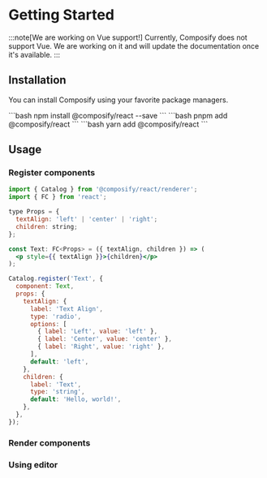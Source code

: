 
# Getting Started

:::note[We are working on Vue support!]
Currently, Composify does not support Vue. We are working on it and will update the documentation once it's available.
:::

## Installation

You can install Composify using your favorite package managers.

<Tabs groupId="package-manager">
  <TabItem value="npm" label="npm">
    ```bash
    npm install @composify/react --save
    ```
  </TabItem>
  <TabItem value="pnpm" label="pnpm">
    ```bash
    pnpm add @composify/react
    ```
  </TabItem>
  <TabItem value="yarn" label="yarn">
    ```bash
    yarn add @composify/react
    ```
  </TabItem>
</Tabs>

## Usage

### Register components

```jsx
import { Catalog } from '@composify/react/renderer';
import { FC } from 'react';

type Props = {
  textAlign: 'left' | 'center' | 'right';
  children: string;
};

const Text: FC<Props> = ({ textAlign, children }) => (
  <p style={{ textAlign }}>{children}</p>
);

Catalog.register('Text', {
  component: Text,
  props: {
    textAlign: {
      label: 'Text Align',
      type: 'radio',
      options: [
        { label: 'Left', value: 'left' },
        { label: 'Center', value: 'center' },
        { label: 'Right', value: 'right' },
      ],
      default: 'left',
    },
    children: {
      label: 'Text',
      type: 'string',
      default: 'Hello, world!',
    },
  },
});
```

### Render components

### Using editor